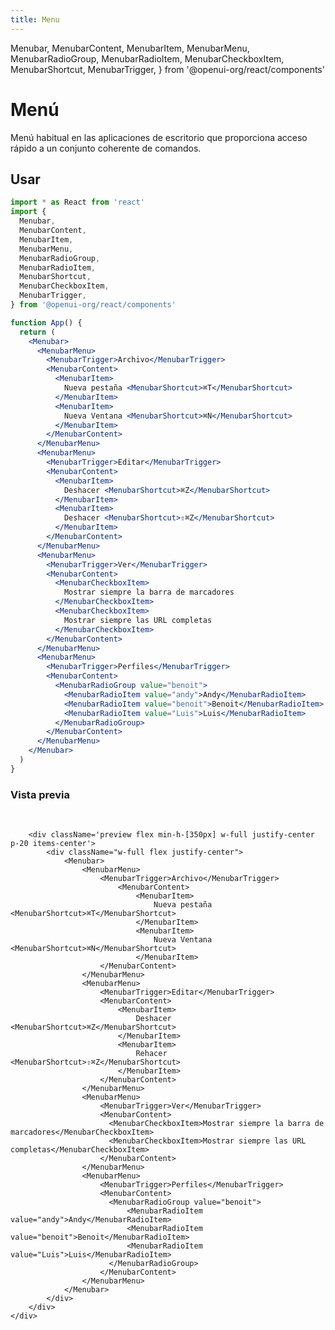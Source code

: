 ```yaml
---
title: Menu
---
```


  Menubar,
  MenubarContent,
  MenubarItem,
  MenubarMenu,
  MenubarRadioGroup,
  MenubarRadioItem,
  MenubarCheckboxItem,
  MenubarShortcut,
  MenubarTrigger,
} from '@openui-org/react/components'

# Menú

Menú habitual en las aplicaciones de escritorio que proporciona acceso rápido a un conjunto coherente de comandos.

## Usar

```jsx
import * as React from 'react'
import {
  Menubar,
  MenubarContent,
  MenubarItem,
  MenubarMenu,
  MenubarRadioGroup,
  MenubarRadioItem,
  MenubarShortcut,
  MenubarCheckboxItem,
  MenubarTrigger,
} from '@openui-org/react/components'

function App() {
  return (
    <Menubar>
      <MenubarMenu>
        <MenubarTrigger>Archivo</MenubarTrigger>
        <MenubarContent>
          <MenubarItem>
            Nueva pestaña <MenubarShortcut>⌘T</MenubarShortcut>
          </MenubarItem>
          <MenubarItem>
            Nueva Ventana <MenubarShortcut>⌘N</MenubarShortcut>
          </MenubarItem>
        </MenubarContent>
      </MenubarMenu>
      <MenubarMenu>
        <MenubarTrigger>Editar</MenubarTrigger>
        <MenubarContent>
          <MenubarItem>
            Deshacer <MenubarShortcut>⌘Z</MenubarShortcut>
          </MenubarItem>
          <MenubarItem>
            Deshacer <MenubarShortcut>⇧⌘Z</MenubarShortcut>
          </MenubarItem>
        </MenubarContent>
      </MenubarMenu>
      <MenubarMenu>
        <MenubarTrigger>Ver</MenubarTrigger>
        <MenubarContent>
          <MenubarCheckboxItem>
            Mostrar siempre la barra de marcadores
          </MenubarCheckboxItem>
          <MenubarCheckboxItem>
            Mostrar siempre las URL completas
          </MenubarCheckboxItem>
        </MenubarContent>
      </MenubarMenu>
      <MenubarMenu>
        <MenubarTrigger>Perfiles</MenubarTrigger>
        <MenubarContent>
          <MenubarRadioGroup value="benoit">
            <MenubarRadioItem value="andy">Andy</MenubarRadioItem>
            <MenubarRadioItem value="benoit">Benoit</MenubarRadioItem>
            <MenubarRadioItem value="Luis">Luis</MenubarRadioItem>
          </MenubarRadioGroup>
        </MenubarContent>
      </MenubarMenu>
    </Menubar>
  )
}
```

### Vista previa

<br />

<div className='mt-2 ring-offset-background focus-visible:outline-none focus-visible:ring-2 focus-visible:ring-ring focus-visible:ring-offset-2 relative rounded-md border'>
    <div className='theme-zinc w-full'>

        <div className='preview flex min-h-[350px] w-full justify-center p-20 items-center'>
            <div className="w-full flex justify-center">
                <Menubar>
                    <MenubarMenu>
                        <MenubarTrigger>Archivo</MenubarTrigger>
                            <MenubarContent>
                                <MenubarItem>
                                    Nueva pestaña <MenubarShortcut>⌘T</MenubarShortcut>
                                </MenubarItem>
                                <MenubarItem>
                                    Nueva Ventana <MenubarShortcut>⌘N</MenubarShortcut>
                                </MenubarItem>
                        </MenubarContent>
                    </MenubarMenu>
                    <MenubarMenu>
                        <MenubarTrigger>Editar</MenubarTrigger>
                        <MenubarContent>
                            <MenubarItem>
                                Deshacer <MenubarShortcut>⌘Z</MenubarShortcut>
                            </MenubarItem>
                            <MenubarItem>
                                Rehacer <MenubarShortcut>⇧⌘Z</MenubarShortcut>
                            </MenubarItem>
                        </MenubarContent>
                    </MenubarMenu>
                    <MenubarMenu>
                        <MenubarTrigger>Ver</MenubarTrigger>
                        <MenubarContent>
                          <MenubarCheckboxItem>Mostrar siempre la barra de marcadores</MenubarCheckboxItem>
                          <MenubarCheckboxItem>Mostrar siempre las URL completas</MenubarCheckboxItem>
                        </MenubarContent>
                    </MenubarMenu>
                    <MenubarMenu>
                        <MenubarTrigger>Perfiles</MenubarTrigger>
                        <MenubarContent>
                          <MenubarRadioGroup value="benoit">
                              <MenubarRadioItem value="andy">Andy</MenubarRadioItem>
                              <MenubarRadioItem value="benoit">Benoit</MenubarRadioItem>
                              <MenubarRadioItem value="Luis">Luis</MenubarRadioItem>
                          </MenubarRadioGroup>
                        </MenubarContent>
                    </MenubarMenu>
                </Menubar>
            </div>
        </div>
    </div>

</div>
